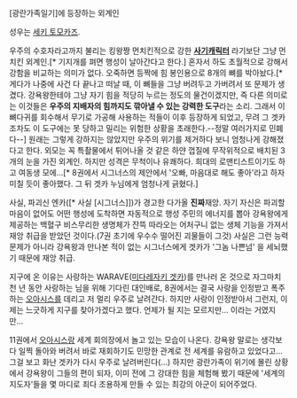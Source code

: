 [광란가족일기]에 등장하는 외계인

성우는 [[세키 토모카즈]].

우주의 수호자라고까지 불리는 킹왕짱 먼치킨적으로 강한 '''[[사기캐릭터]]''' 라기보단 그냥 먼치킨 외계인.[* 기지개를 펴면 행성이 날아간다고 한다.] 혼자서 하도 초월적으로 강해서 강함을 비교하는 의미가 없다. 오죽하면 등짝에 힘 봉인용으로 8개의 뼈를 박아놨다.[* 게다가 나중에 사건 다 끝나고 떠날 때, 이 뼈들을 그냥 버려두고 가버려서 또 문제가 생겼다. 강욕왕한테야 그냥 자기 힘을 적당히 누르는 정도의 물건이겠지만, 즉 다른 의미로는 이것들은 '''우주의 지배자의 힘까지도 깎아낼 수 있는 강력한 도구'''라는 소리. 그래서 이 뼈다귀를 회수해서 무기로 가공해 사용하는 적들이 이후 등장하게 되었고, 무려 그 겟카조차도 이 도구에는 못 당하고 밀리는 위험한 상황을 초래한다.--정말 여러가지로 민폐다--] 원래는 그렇게 강하지는 않았지만 우주의 위기를 제거하다 보니 엄청나게 강해졌다고 한다. 외모는 꼭 특촬물에서 튀어나올 것 같은 하얀 껍질에 무작위적으로 배치된 3개의 눈을 가진 외계인. 하지만 성격은 무척이나 유쾌하다. 희대의 로맨티스트이기도 하고 여동생 모에...[* 8권에서 시그너스의 제안에서 '오빠, 마음대로 해도 좋아'라고 하자 미칠 듯이 좋아했다. 그 뒤 겟카 누님에게 엄청나게 긁혔다.]

사실, 파괴신 엔카([* 사실 [시그너스]])가 경고한 다가올 '''진짜'''재앙. 자기 자신은 파괴할 마음이 없어도 어떤 행성에 도착하면 자동적으로 행성 주민의 에너지를 뽑아 강욕왕에게 제공하는 백혈구 비스무리한 생명체가 잔뜩 따라오는 어처구니 없는 생체 기능을 가져서 재앙 취급을 받았던 것이다.(7권 초기에 우수수 떨어진 괴물들이 그것) 사실은 그런 능력 문제가 아니라 강욕왕과 만나본 적이 없는 시그너스에게 겟카가 '그놈 나쁜넘' 을 세뇌했기 때문에 재앙 취급.

지구에 온 이유는 사랑하는 WARAVE([[미다레자키 겟카]])를 만나러 온 것으로 자그마치 천 년 동안 사랑하는 님을 위해 기다린 대인배로, 8권에서는 결국 사랑을 인정받고 폭주하는 [[오아시스]]를 데리고 저 멀리 우주로 날려간다. 하지만 사랑이 인정받아서 그런지, 이제는 느긋하게 지구를 찾아가겠다고 했다. 언제가 될 지는 모르지만... 이라는 거였지만...

11권에서 [[오아시스]]랑 세계 회의장에서 놀고 있는 모습이 나온다. 강욕왕 말로는 생각보다 일찍 돌아와 버려서 바로 재회하기도 민망한 관계로 전 세계를 유람하고 있었다고... 그걸 보고 화난 겟카가 다시 우주로 날려버린다(...) 하지만 광란가족이 위기에 몰린 상황에서 강욕왕이 그들의 편이 되자, 이미 전에 그 강대한 힘을 체험해 봤기 때문에 '세계의 지도자'들을 몇 마디로 죄다 조용하게 만들 수 있는 최강의 아군이 되어주었다.
